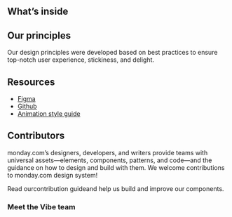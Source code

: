 
<Meta title="Welcome" />

<WelcomeHeader />
<WelcomeIntro />

## What’s inside

<AbilitiesDescription />

## Our principles

Our design principles were developed based on best practices to ensure top-notch user experience, stickiness, and delight.

<Principles />

## Resources

- [Figma](https://www.figma.com/file/pTpO3Wobs5cQwRsabt21Nd/monday.com-UI-kit?node-id=14811%3A20455)
- [Github](https://github.com/mondaycom/monday-ui-react-core/)
- [Animation style guide](https://monday.com/lp/motion/)

## Contributors

monday.com’s designers, developers, and writers provide teams with universal assets—elements, components, patterns, and code—and the guidance on how to design and build with them.
We welcome contributions to monday.com design system!

Read our<Link href="https://github.com/mondaycom/monday-ui-react-core/blob/master/CONTRIBUTING.md">contribution guide</Link>and help us build and improve our components.

### Meet the Vibe team

<Contributors />
<OtherContributorsList />
